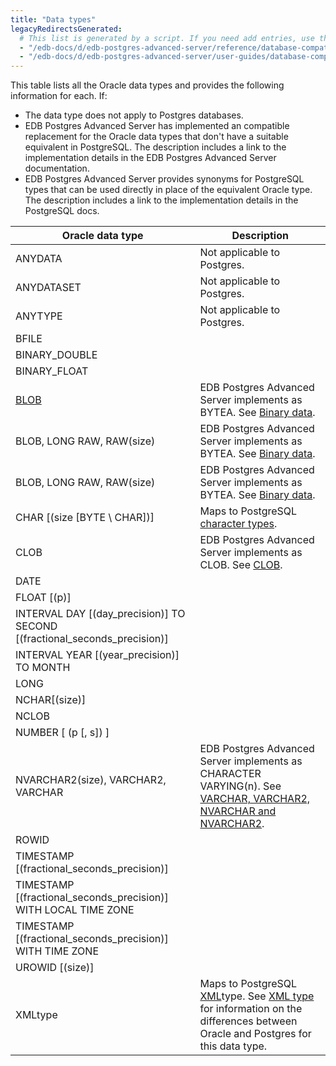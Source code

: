 ```yaml
---
title: "Data types"
legacyRedirectsGenerated:
  # This list is generated by a script. If you need add entries, use the `legacyRedirects` key.
  - "/edb-docs/d/edb-postgres-advanced-server/reference/database-compatibility-for-oracle-developers-reference-guide/9.6/Database_Compatibility_for_Oracle_Developers_Reference_Guide.1.011.html"
  - "/edb-docs/d/edb-postgres-advanced-server/user-guides/database-compatibility-for-oracle-developers-guide/9.5/Database_Compatibility_for_Oracle_Developers_Guide.1.043.html"
---
```


<div id="data_types" class="registered_link"></div>

This table lists all the Oracle data types and provides the following information for each. If:
- The data type does not apply to Postgres databases.
- EDB Postgres Advanced Server has implemented an compatible replacement for the Oracle data types that don't have a suitable equivalent in PostgreSQL. The description includes a link to the implementation details in the EDB Postgres Advanced Server documentation.
- EDB Postgres Advanced Server provides synonyms for PostgreSQL types that can be used directly in place of the equivalent Oracle type.  The description includes a link to the implementation details in the PostgreSQL docs. 


|                             Oracle data type                              |                                                                                               Description                                                                                               |
| ------------------------------------------------------------------------- | ------------------------------------------------------------------------------------------------------------------------------------------------------------------------------------------------------- |
| ANYDATA                                                                   |  Not applicable to Postgres.                                                                                                                                                                                                       |
| ANYDATASET                                                                |  Not applicable to Postgres.                                                                                                                                                                                                           |
| ANYTYPE                                                                   |  Not applicable to Postgres.                                                                                                                                                                                                           |
| BFILE                                                                     |                                                                                                                                                                                                         |
| BINARY_DOUBLE                                                             |                                                                                                                                                                                                         |
| BINARY_FLOAT                                                              |                                                                                                                                                                                                         |
| [BLOB](03_binary_data#blob)   | EDB Postgres Advanced Server implements as BYTEA. See [Binary data](/03_binary_data).  
| BLOB, LONG RAW, RAW(size)                                                 | EDB Postgres Advanced Server implements as BYTEA. See [Binary data](/03_binary_data).
| BLOB, LONG RAW, RAW(size)                                                 | EDB Postgres Advanced Server implements as BYTEA. See [Binary data](/03_binary_data).                                                                                                                 |
| CHAR [(size [BYTE \  CHAR])]                                              | Maps to PostgreSQL [character types](https://www.postgresql.org/docs/current/datatype-character.html).                                                                                                  |
| CLOB                                                                      | EDB Postgres Advanced Server implements as CLOB. See [CLOB](/02_character_types/#clob).                                                                                                                 |
| DATE                                                                      |                                                                                                                                                                                                         |
| FLOAT [(p)]                                                               |                                                                                                                                                                                                         |
| INTERVAL DAY [(day_precision)] TO SECOND [(fractional_seconds_precision)] |                                                                                                                                                                                                         |
| INTERVAL YEAR [(year_precision)] TO MONTH                                 |                                                                                                                                                                                                         |
| LONG                                                                      |                                                                                                                                                                                                         |
| NCHAR[(size)]                                                             |                                                                                                                                                                                                         |
| NCLOB                                                                     |                                                                                                                                                                                                         |
| NUMBER [ (p [, s]) ]                                                      |                                                                                                                                                                                                        |
| NVARCHAR2(size), VARCHAR2, VARCHAR                                        | EDB Postgres Advanced Server implements as CHARACTER VARYING(n). See [VARCHAR, VARCHAR2, NVARCHAR and NVARCHAR2](/02_character_types#varchar-varchar2-nvarchar-and-nvarchar2).                           |
| ROWID                                                                     |                                                                                                                                                                                                         |
| TIMESTAMP [(fractional_seconds_precision)]                                |                                                                                                                                                                                                         |
| TIMESTAMP [(fractional_seconds_precision)] WITH LOCAL TIME ZONE           |                                                                                                                                                                                                         |
| TIMESTAMP [(fractional_seconds_precision)] WITH TIME ZONE                 |                                                                                                                                                                                                         |
| UROWID [(size)]                                                           |                                                                                                                                                                                                         |
| XMLtype                                             | Maps to PostgreSQL [XML](https://www.postgresql.org/docs/current/datatype-xml.html)type. See [XML type](06_xml_type) for information on the differences between Oracle and Postgres for this data type. |
                                                                                                                                                                                                                                                                        